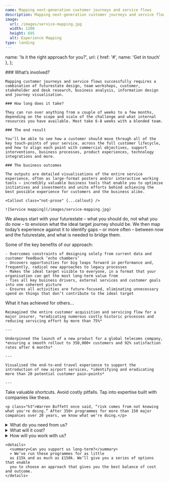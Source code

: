 ```yaml
---
name: Mapping next-generation customer journeys and service flows
description: Mapping next-generation customer journeys and service flows
image:
  url: /images/service-mapping.jpg
  width: 1200
  height: 695
  alt: Experience Mapping
type: landing
---
```





  name: 'Is it the right approach for you?',
  url: { href: '#', name: 'Get in touch' },
};

<Banner>
</Banner>

<Section name="How it works">
  <Prose>
    ### What’s involved?

    Mapping customer journeys and service flows successfully requires a combination of futurestate design, team workshops, customer, stakeholder and desk research, business analysis, information design and journey visualisation.

    ### How long does it take?

    They can run over anything from a couple of weeks to a few months, depending on the scope and scale of the challenge and what internal resources you have available. Most take 6-8 weeks with a blended team.

    ### The end result

    You’ll be able to see how a customer should move through all of the key touch-points of your service, across the full customer lifecycle, and how to align each point with commercial objectives, support interventions, business processes, product experiences, technology integrations and more.

    ### The business outcomes

    The outputs are detailed visualisations of the entire service experience, often as large-format posters and/or interactive working tools – incredibly valuable business tools that enable you to optimise initiatives and investments and unite efforts behind achieving the best possible experience for customers and the business alike.

    <Callout class="not-prose" {...callout} />

    ![Service mapping](/images/service-mapping.jpg)

  </Prose>
</Section>

<Section name="The futurestate approach">
  <Prose>
    <p class="lead">We always start with your futurestate – what you should do, not what you do now – to envision what the ideal target journey should be. We then map today’s experience against it to identify gaps – or more often – between now and the futurestate, and what is needed to bridge them.</p>
    <p class="h3">Some of the key benefits of our approach:</p>

    - Overcomes constraints of designing solely from current data and customer feedback ‘echo chambers’
    - Uncovers opportunities for big leaps forward in performance and, frequently, radical new approaches to legacy processes
    - Makes the ideal target visible to everyone, in a format that your organisation can get the most long-term value from
    - Ties all key business drivers, external services and customer goals into one coherent picture
    - Ensures all activities are future-focused, eliminating unnecessary spend on things that don’t contribute to the ideal target

  </Prose>
</Section>

<Section name="Is mapping effective?">
  <Prose>
    <p class="lead">What it has achieved for others...</p>

    Reimagined the entire customer acquisition and servicing flow for a major insurer, *eradicating numerous costly historic processes and reducing servicing effort by more than 75%*

    ---

    Underpinned the launch of a new product for a global telecoms company, *ensuring a smooth rollout to 350,000+ customers and 92% satisfaction rates after 6 months*

    ---

    Visualised the end-to-end travel experience to support the introduction of new airport services, *identifying and eradicating more than 20 potential customer pain-points*

    ---

  </Prose>
</Section>

<Section name="Why work with us?">
  <Prose>
    <p class="lead">Take valuable shortcuts. Avoid costly pitfalls. Tap into expertise built with companies like these.</p>

    <p class="h3">Warren Buffett once said, “risk comes from not knowing what you're doing.” After 350+ programmes for more than 150 major companies over 20 years, we know what we’re doing.</p>

  </Prose>
</Section>


<Clients />

<Section name="Questions">
  <Prose>
    <details>
      <summary>What do you need from us?</summary>
      > We’ve run these programmes for as little
      as £15k and as much as £150k. We’ll give you a series of options that enable
      you to choose an approach that gives you the best balance of cost and outcome.
    </details>
    <details>
      <summary>What will it cost?</summary>
      > We’ve run these programmes for as little
      as £15k and as much as £150k. We’ll give you a series of options that enable
      you to choose an approach that gives you the best balance of cost and outcome.
    </details>
    <details>
      <summary>How will you work with us?</summary>
      > We’ve run these programmes for as little
      as £15k and as much as £150k. We’ll give you a series of options that enable
      you to choose an approach that gives you the best balance of cost and outcome.
    </details>

    <details>
      <summary>Can you support us long-term?</summary>
      > We’ve run these programmes for as little
      as £15k and as much as £150k. We’ll give you a series of options that enable
      you to choose an approach that gives you the best balance of cost and outcome.
    </details>

  </Prose>
</Section>
